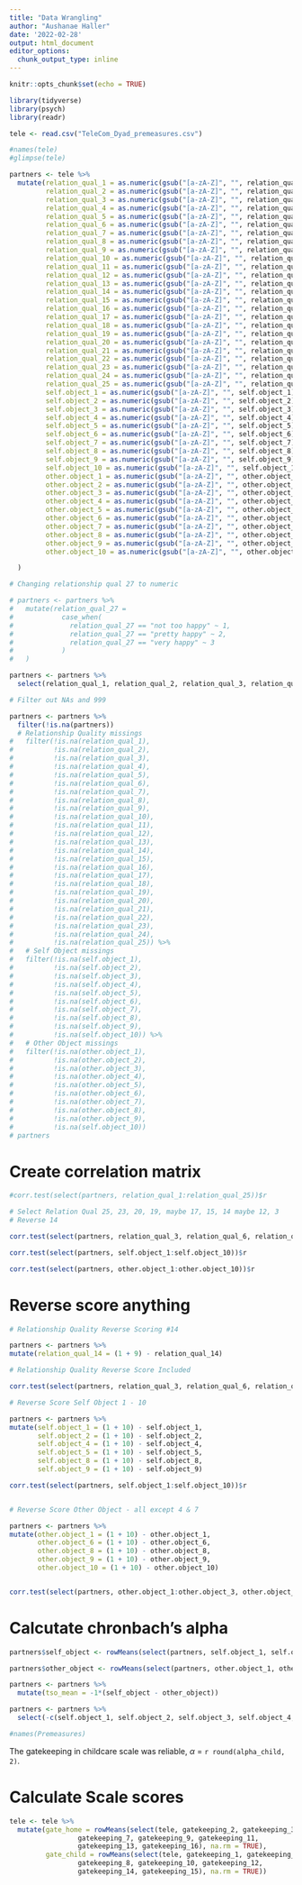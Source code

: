 ```yaml
---
title: "Data Wrangling"
author: "Aushanae Haller"
date: '2022-02-28'
output: html_document
editor_options: 
  chunk_output_type: inline
---
```


```r
knitr::opts_chunk$set(echo = TRUE)
```

```r
library(tidyverse)
library(psych)
library(readr)
```

```r
tele <- read.csv("TeleCom_Dyad_premeasures.csv")

#names(tele)
#glimpse(tele)
```

```r
partners <- tele %>%
  mutate(relation_qual_1 = as.numeric(gsub("[a-zA-Z]", "", relation_qual_1)),
         relation_qual_2 = as.numeric(gsub("[a-zA-Z]", "", relation_qual_2)),
         relation_qual_3 = as.numeric(gsub("[a-zA-Z]", "", relation_qual_3)),
         relation_qual_4 = as.numeric(gsub("[a-zA-Z]", "", relation_qual_4)),
         relation_qual_5 = as.numeric(gsub("[a-zA-Z]", "", relation_qual_5)),
         relation_qual_6 = as.numeric(gsub("[a-zA-Z]", "", relation_qual_6)),
         relation_qual_7 = as.numeric(gsub("[a-zA-Z]", "", relation_qual_7)),
         relation_qual_8 = as.numeric(gsub("[a-zA-Z]", "", relation_qual_8)),
         relation_qual_9 = as.numeric(gsub("[a-zA-Z]", "", relation_qual_9)),
         relation_qual_10 = as.numeric(gsub("[a-zA-Z]", "", relation_qual_10)),
         relation_qual_11 = as.numeric(gsub("[a-zA-Z]", "", relation_qual_11)),
         relation_qual_12 = as.numeric(gsub("[a-zA-Z]", "", relation_qual_12)),
         relation_qual_13 = as.numeric(gsub("[a-zA-Z]", "", relation_qual_13)),
         relation_qual_14 = as.numeric(gsub("[a-zA-Z]", "", relation_qual_14)),
         relation_qual_15 = as.numeric(gsub("[a-zA-Z]", "", relation_qual_15)),
         relation_qual_16 = as.numeric(gsub("[a-zA-Z]", "", relation_qual_16)),
         relation_qual_17 = as.numeric(gsub("[a-zA-Z]", "", relation_qual_17)),
         relation_qual_18 = as.numeric(gsub("[a-zA-Z]", "", relation_qual_18)),
         relation_qual_19 = as.numeric(gsub("[a-zA-Z]", "", relation_qual_19)),
         relation_qual_20 = as.numeric(gsub("[a-zA-Z]", "", relation_qual_20)),
         relation_qual_21 = as.numeric(gsub("[a-zA-Z]", "", relation_qual_21)),
         relation_qual_22 = as.numeric(gsub("[a-zA-Z]", "", relation_qual_22)),
         relation_qual_23 = as.numeric(gsub("[a-zA-Z]", "", relation_qual_23)),
         relation_qual_24 = as.numeric(gsub("[a-zA-Z]", "", relation_qual_24)),
         relation_qual_25 = as.numeric(gsub("[a-zA-Z]", "", relation_qual_25)),
         self.object_1 = as.numeric(gsub("[a-zA-Z]", "", self.object_1)),
         self.object_2 = as.numeric(gsub("[a-zA-Z]", "", self.object_2)),
         self.object_3 = as.numeric(gsub("[a-zA-Z]", "", self.object_3)),
         self.object_4 = as.numeric(gsub("[a-zA-Z]", "", self.object_4)),
         self.object_5 = as.numeric(gsub("[a-zA-Z]", "", self.object_5)),
         self.object_6 = as.numeric(gsub("[a-zA-Z]", "", self.object_6)),
         self.object_7 = as.numeric(gsub("[a-zA-Z]", "", self.object_7)),
         self.object_8 = as.numeric(gsub("[a-zA-Z]", "", self.object_8)),
         self.object_9 = as.numeric(gsub("[a-zA-Z]", "", self.object_9)),
         self.object_10 = as.numeric(gsub("[a-zA-Z]", "", self.object_10)),
         other.object_1 = as.numeric(gsub("[a-zA-Z]", "", other.object_1)),
         other.object_2 = as.numeric(gsub("[a-zA-Z]", "", other.object_2)),
         other.object_3 = as.numeric(gsub("[a-zA-Z]", "", other.object_3)),
         other.object_4 = as.numeric(gsub("[a-zA-Z]", "", other.object_4)),
         other.object_5 = as.numeric(gsub("[a-zA-Z]", "", other.object_5)),
         other.object_6 = as.numeric(gsub("[a-zA-Z]", "", other.object_6)),
         other.object_7 = as.numeric(gsub("[a-zA-Z]", "", other.object_7)),
         other.object_8 = as.numeric(gsub("[a-zA-Z]", "", other.object_8)),
         other.object_9 = as.numeric(gsub("[a-zA-Z]", "", other.object_9)),
         other.object_10 = as.numeric(gsub("[a-zA-Z]", "", other.object_10))

  )

# Changing relationship qual 27 to numeric 

# partners <- partners %>%
#   mutate(relation_qual_27 =
#            case_when(
#              relation_qual_27 == "not too happy" ~ 1,
#              relation_qual_27 == "pretty happy" ~ 2,
#              relation_qual_27 == "very happy" ~ 3
#            )
#   )

```

```r
partners <- partners %>%
  select(relation_qual_1, relation_qual_2, relation_qual_3, relation_qual_4, relation_qual_5, relation_qual_6, relation_qual_7, relation_qual_8, relation_qual_9, relation_qual_10, relation_qual_11, relation_qual_12, relation_qual_13, relation_qual_14, relation_qual_15, relation_qual_16, relation_qual_17, relation_qual_18, relation_qual_19, relation_qual_20, relation_qual_21, relation_qual_22, relation_qual_23, relation_qual_24, relation_qual_25, self.object_1, self.object_2, self.object_3, self.object_4, self.object_5, self.object_6, self.object_7, self.object_8, self.object_9, self.object_10, other.object_1, other.object_2, other.object_3, other.object_4, other.object_5, other.object_6, other.object_7, other.object_8, other.object_9, other.object_10)

```

```r
# Filter out NAs and 999

partners <- partners %>% 
  filter(!is.na(partners))
  # Relationship Quality missings
#   filter(!is.na(relation_qual_1),
#          !is.na(relation_qual_2),
#          !is.na(relation_qual_3),
#          !is.na(relation_qual_4),
#          !is.na(relation_qual_5),
#          !is.na(relation_qual_6),
#          !is.na(relation_qual_7),
#          !is.na(relation_qual_8),
#          !is.na(relation_qual_9),
#          !is.na(relation_qual_10),
#          !is.na(relation_qual_11),
#          !is.na(relation_qual_12),
#          !is.na(relation_qual_13),
#          !is.na(relation_qual_14),
#          !is.na(relation_qual_15),
#          !is.na(relation_qual_16),
#          !is.na(relation_qual_17),
#          !is.na(relation_qual_18),
#          !is.na(relation_qual_19),
#          !is.na(relation_qual_20),
#          !is.na(relation_qual_21),
#          !is.na(relation_qual_22),
#          !is.na(relation_qual_23),
#          !is.na(relation_qual_24),
#          !is.na(relation_qual_25)) %>% 
#   # Self Object missings
#   filter(!is.na(self.object_1),
#          !is.na(self.object_2),
#          !is.na(self.object_3),
#          !is.na(self.object_4),
#          !is.na(self.object_5),
#          !is.na(self.object_6),
#          !is.na(self.object_7),
#          !is.na(self.object_8),
#          !is.na(self.object_9),
#          !is.na(self.object_10)) %>% 
#   # Other Object missings
#   filter(!is.na(other.object_1),
#          !is.na(other.object_2),
#          !is.na(other.object_3),
#          !is.na(other.object_4),
#          !is.na(other.object_5),
#          !is.na(other.object_6),
#          !is.na(other.object_7),
#          !is.na(other.object_8),
#          !is.na(other.object_9),
#          !is.na(self.object_10))
# partners
```

# Create correlation matrix

```r

#corr.test(select(partners, relation_qual_1:relation_qual_25))$r

# Select Relation Qual 25, 23, 20, 19, maybe 17, 15, 14 maybe 12, 3
# Reverse 14

corr.test(select(partners, relation_qual_3, relation_qual_6, relation_qual_12, relation_qual_14, relation_qual_15, relation_qual_17, relation_qual_19, relation_qual_20, relation_qual_23, relation_qual_25))$r

corr.test(select(partners, self.object_1:self.object_10))$r

corr.test(select(partners, other.object_1:other.object_10))$r

```

# Reverse score anything

```r
# Relationship Quality Reverse Scoring #14

partners <- partners %>%
mutate(relation_qual_14 = (1 + 9) - relation_qual_14)

```


```r
# Relationship Quality Reverse Score Included

corr.test(select(partners, relation_qual_3, relation_qual_6, relation_qual_12, relation_qual_14, relation_qual_15, relation_qual_17, relation_qual_19, relation_qual_20, relation_qual_23, relation_qual_25))$r
```

```r
# Reverse Score Self Object 1 - 10

partners <- partners %>%
mutate(self.object_1 = (1 + 10) - self.object_1, 
       self.object_2 = (1 + 10) - self.object_2, 
       self.object_4 = (1 + 10) - self.object_4, 
       self.object_5 = (1 + 10) - self.object_5, 
       self.object_8 = (1 + 10) - self.object_8, 
       self.object_9 = (1 + 10) - self.object_9)

corr.test(select(partners, self.object_1:self.object_10))$r



```

```r

# Reverse Score Other Object - all except 4 & 7 

partners <- partners %>%
mutate(other.object_1 = (1 + 10) - other.object_1,
       other.object_6 = (1 + 10) - other.object_6,
       other.object_8 = (1 + 10) - other.object_8, 
       other.object_9 = (1 + 10) - other.object_9, 
       other.object_10 = (1 + 10) - other.object_10)


corr.test(select(partners, other.object_1:other.object_3, other.object_5, other.object_6, other.object_8:other.object_10))$r

```


# Calcutate chronbach's alpha

```r
partners$self_object <- rowMeans(select(partners, self.object_1, self.object_2, self.object_3, self.object_4, self.object_5, self.object_6, self.object_7, self.object_8, self.object_9, self.object_10))

partners$other_object <- rowMeans(select(partners, other.object_1, other.object_2, other.object_3, other.object_4, other.object_5, other.object_6, other.object_7, other.object_8, other.object_9, other.object_10))

partners <- partners %>%
  mutate(tso_mean = -1*(self_object - other_object))

partners <- partners %>%
  select(-c(self.object_1, self.object_2, self.object_3, self.object_4, self.object_5, self.object_6, self.object_7, self.object_8, self.object_9, self.object_10, other.object_1, other.object_2, other.object_3, other.object_4, other.object_5, other.object_6, other.object_7, other.object_8, other.object_9, other.object_10 ))

#names(Premeasures)
```

The gatekeeping in childcare scale was reliable, $\alpha$ = `r round(alpha_child, 2)`.

# Calculate Scale scores

```r
tele <- tele %>%
  mutate(gate_home = rowMeans(select(tele, gatekeeping_2, gatekeeping_3, gatekeeping_5, 
                 gatekeeping_7, gatekeeping_9, gatekeeping_11, 
                 gatekeeping_13, gatekeeping_16), na.rm = TRUE),
         gate_child = rowMeans(select(tele, gatekeeping_1, gatekeeping_4, gatekeeping_6, 
                 gatekeeping_8, gatekeeping_10, gatekeeping_12, 
                 gatekeeping_14, gatekeeping_15), na.rm = TRUE))

```
